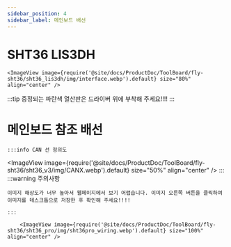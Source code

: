 ```yaml
---
sidebar_position: 4
sidebar_label: 메인보드 배선
---
```


# SHT36 LIS3DH


    <ImageView image={require('@site/docs/ProductDoc/ToolBoard/fly-sht36/sht36_lis3dh/img/interface.webp').default} size="80%" align="center" />


:::tip
증정되는 파란색 열산판은 드라이버 위에 부착해 주세요!!!!
:::



# 메인보드 참조 배선
    :::info CAN 선 정의도
<ImageView image={require('@site/docs/ProductDoc/ToolBoard/fly-sht36/sht36_v3/img/CANX.webp').default} size="50%" align="center" />
    :::
    :::warning 주의사항

    이미지 해상도가 너무 높아서 웹페이지에서 보기 어렵습니다. 이미지 오른쪽 버튼을 클릭하여 이미지를 데스크톱으로 저장한 후 확인해 주세요!!!!

    :::

        <ImageView image={require('@site/docs/ProductDoc/ToolBoard/fly-sht36/sht36_pro/img/sht36pro_wiring.webp').default} size="100%" align="center" />